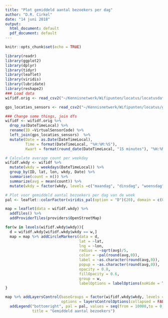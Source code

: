 ---
title: "Plot gemiddeld aantal bezoekers per dag"
author: "D.R. Cirkel"
date: "14 juni 2018"
output:
  html_document: default
  pdf_document: default
---

```{r setup, include=FALSE}
knitr::opts_chunk$set(echo = TRUE)
```

```{r cars, include=FALSE}

library(readr)
library(ggplot2)
library(dplyr)
library(tidyr)
library(leaflet)
library(viridis)
library(lubridate)
library(reshape2)
### Load data 
wifidf.orig <- read_csv2("~/Kennisnetwerk/Wifipunten/locatus/locatusdata_bewerkt.csv", trim_ws = TRUE)

gps_locaties_sensors <- read_csv2("~/Kennisnetwerk/Wifipunten/locatus/gps_locaties_sensors.csv",  trim_ws = TRUE)

```
```{r transformations, include = FALSE}

### Change some things, join dfs
wifidf <- wifidf.orig %>%
  drop_na(DateTimeLocal) %>%
  rename(ID =VirtualSensorCode) %>%
  left_join(gps_locaties_sensors)  %>%
  mutate(Date = as.Date(DateTimeLocal), 
         Time = format(DateTimeLocal, "%H:%M:%S"), 
         Kwart = format(round_date(DateTimeLocal, "15 minutes"), "%H:%M"))

# Calculate average count per weekday
wifidf.wkdy <- wifidf %>%
  mutate(wkdy = weekdays(DateTimeLocal)) %>%
  group_by(ID, lat, lon, wkdy, Date) %>%
  summarise(count = n()) %>%
  summarize(avg = mean(count)) %>%
  mutate(wkdy = factor(wkdy, levels =c("maandag", "dinsdag", "woensdag", "donderdag", "vrijdag", "zaterdag", "zondag")))
```


```{r plot, echo=FALSE, out.width = '120%'}

# Plot voor gemiddeld aantal bezoekers per dag van de week 
pal <- leaflet::colorFactor(viridis_pal(option = "D")(20), domain = c(0:10000)) 

map = leaflet(data = wifidf.wkdy) %>%
  addTiles() %>% 
  addProviderTiles(providers$OpenStreetMap)

for(w in levels(wifidf.wkdy$wkdy)){
  d = wifidf.wkdy[wifidf.wkdy$wkdy == w,]
  map = map %>% addCircleMarkers(data = d,
                                 lat = ~lat, 
                                 lng = ~lon, 
                                 radius = ~sqrt(avg)/5,
                                 color = ~pal(round(avg,0)), 
                                 label = ~as.character(round(avg,0)), 
                                 popup = ~as.character(round(avg,0)), 
                                 opacity = 0.8,
                                 fillOpacity = 0.6,
                                 group = w,
                                 labelOptions = labelOptions(noHide = T))
}

map %>% addLayersControl(baseGroups = factor(wifidf.wkdy$wkdy, levels =c("maandag", "dinsdag", "woensdag", "donderdag", "vrijdag", "zaterdag", "zondag")),
                         options = layersControlOptions(collapsed = FALSE, sortLayers = TRUE)) %>%
  addLegend("bottomright", pal = pal, values = seq(from = 10000,to = 0, by = -1000),
            title = "Gemiddeld aantal bezoekers") 

```
